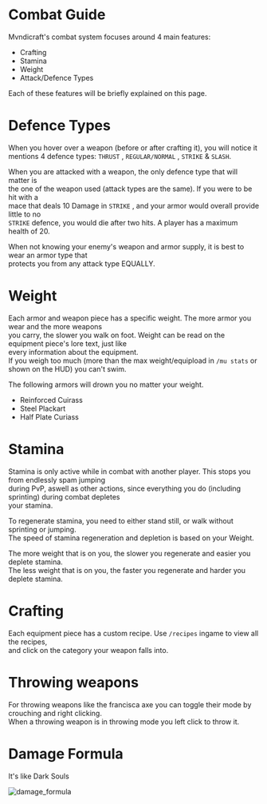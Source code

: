 # Combat Guide

Mvndicraft's combat system focuses around 4 main features:

- Crafting
- Stamina
- Weight
- Attack/Defence Types <br/>

Each of these features will be briefly explained on this page.

# Defence Types

When you hover over a weapon (before or after crafting it), you will notice it <br/>
mentions 4 defence types: `THRUST` , `REGULAR/NORMAL` , `STRIKE` & `SLASH`. <br/>

When you are attacked with a weapon, the only defence type that will matter is <br/>
the one of the weapon used (attack types are the same). If you were to be hit with a <br/>
mace that deals 10 Damage in `STRIKE` , and your armor would overall provide little to no <br/>
`STRIKE` defence, you would die after two hits. A player has a maximum health of 20. <br/>

When not knowing your enemy's weapon and armor supply, it is best to wear an armor type that <br/>
protects you from any attack type EQUALLY. <br/>

# Weight

Each armor and weapon piece has a specific weight. The more armor you wear and the more weapons <br/>
you carry, the slower you walk on foot. Weight can be read on the equipment piece's lore text, just like <br/>
every information about the equipment. <br/>
If you weigh too much (more than the max weight/equipload in `/mu stats` or shown on the HUD) you can't swim.

The following armors will drown you no matter your weight.
- Reinforced Cuirass
- Steel Plackart
- Half Plate Curiass

# Stamina

Stamina is only active while in combat with another player. This stops you from endlessly spam jumping <br/>
during PvP, aswell as other actions, since everything you do (including sprinting) during combat depletes <br/>
your stamina. <br/>

To regenerate stamina, you need to either stand still, or walk without sprinting or jumping. <br/>
The speed of stamina regeneration and depletion is based on your Weight. <br/>

The more weight that is on you, the slower you regenerate and easier you deplete stamina. <br/>
The less weight that is on you, the faster you regenerate and harder you deplete stamina. <br/>

# Crafting

Each equipment piece has a custom recipe. Use `/recipes` ingame to view all the recipes, <br/>
and click on the category your weapon falls into. <br/>

# Throwing weapons

For throwing weapons like the francisca axe you can toggle their mode by crouching and right clicking. <br/>
When a throwing weapon is in throwing mode you left click to throw it.

# Damage Formula

It's like Dark Souls <br/>

![damage_formula](/dmg_formula.png)
